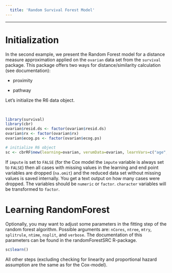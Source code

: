 ```yaml
---
  title: 'Random Survival Forest Model'
---
```

  
---

# Initialization 

In the second example, we present the Random Forest model for a distance measure approximation applied on the `ovarian` data set from the `survival` package. This package offers two ways for distance/similarity calculation (see documentation): 

- proximity

- pathway 

Let's initialize the R6 data object. 

<br>
```r
library(survival)
library(cbr)
ovarian$resid.ds <- factor(ovarian$resid.ds)
ovarian$rx <- factor(ovarian$rx)
ovarian$ecog.ps <- factor(ovarian$ecog.ps)

# initialize R6 object
sc <- cbrRF$new(learning=ovarian, verumData=ovarian, learnVars=c("age", "resid.ds", "rx", "ecog.ps"), endPoint=c("futime", "fustat"), impute=T)
```
If `impute` is set to `FALSE` (for the Cox model the `ìmpute` variable is always set to `FALSE`) then all cases with missing values in the learning and end point variables are dropped (`na.omit`) and the reduced data set without missing values is saved internally. You get a text output on how many cases were dropped. The variables should be `numeric` or `factor`. `character` variables will be transformed to `factor`.


# Learning RandomForest

Optionally, you may want to adjust some parameters in the fitting step of the random forest algorithm. Possible arguments are: `nCores`, `ntree`, `mtry`, `splitrule`, `ntime`, `nsplit`, and `verbose`. The documentation of this parameters can be found in the randomForestSRC R-package.

```r
sc$learn()
```

All other steps (excluding checking for linearity and proportional hazard assumption are the same as for the Cox-model).

<br>
